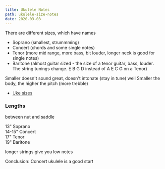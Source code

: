 ```yaml
---
title: Ukulele Notes
path: ukulele-size-notes
date: 2020-03-08
---
```


There are different sizes, which have names

- Soprano (smallest, strummming)
- Concert (chords and some single notes)
- Tenor (more mid range, more bass, bit louder, longer neck is good for single notes)
- Baritone (almost guitar sized - the size of a tenor guitar, bass, louder. The string tunings change. E B G D instead of A E C G on a Tenor)

Smaller doesn't sound great, doesn't intonate (stay in tune) well
Smaller the body, the higher the pitch (more trebble)

- [Uke sizes](https://www.youtube.com/watch?v=hmW2ccWJOk4)

### Lengths

between nut and saddle

13" Soprano  
14-15" Concert  
17" Tenor  
19" Baritone

longer strings give you low notes

Conclusion: Concert ukulele is a good start
